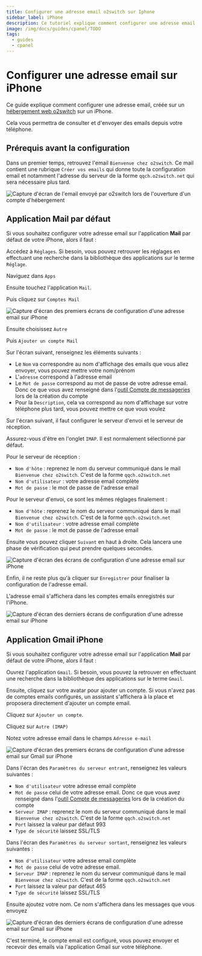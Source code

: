 ```yaml
---
title: Configurer une adresse email o2switch sur Iphone
sidebar_label: iPhone
description: Ce tutoriel explique comment configurer une adresse email o2switch sur un iPhone
image: /img/docs/guides/cpanel/TODO
tags:
  - guides
  - cpanel
---
```


# Configurer une adresse email sur iPhone 

Ce guide explique comment configurer une adresse email, créée sur un [hébergement web
o2switch](https://www.o2switch.fr/hebergement-illimite/) sur un iPhone.

Cela vous permettra de consulter et d'envoyer des emails depuis votre téléphone.

## Prérequis avant la configuration


Dans un premier temps, retrouvez l'email `Bienvenue chez o2switch`. Ce mail contient une rubrique `Créer vos emails` qui
donne toute la configuration email et notamment l'adresse du serveur de la forme `qqch.o2switch.net` qui sera nécessaire
plus tard.



<Image
    src="/img/docs/guides/emails/client/mail-bienvenue-configuration.png"
    title="Le mail Bienvenue chez o2switch contient toute la configuration à utiliser pour les emails"
    caption="Le mail bienvenue chez o2switch contient la configuration à utiliser"
    alt="Capture d'écran de l'email envoyé par o2switch lors de l'ouverture d'un compte d'hébergement"
/>


## Application Mail par défaut 

Si vous souhaitez configurer votre adresse email sur l'application  **Mail** par défaut de votre iPhone, alors il faut :

<Badge text="1" type="danger" /> Accédez à `Réglages`. Si besoin, vous pouvez retrouver les réglages en effectuant 
une recherche dans la bibliothèque des applications sur le terme `Réglage`.

<Badge text="2" type="danger" /> Naviguez dans `Apps` 

<Badge text="3" type="danger" /> Ensuite touchez l'application `Mail`. 

<Badge text="4" type="danger" /> Puis cliquez sur `Comptes Mail`

<Image
    src="/img/docs/guides/emails/client/o2switch-configurer-email-iphone-1.png"
    title="Première étape de la configuration d'une adresse email sur iPhone"
    caption="Première étape dans la configuration de l'adresse email o2switch sur iPhone"
    alt="Capture d'écran des premiers écrans de configuration d'une adresse email sur iPhone"
/>

<Badge text="5" type="danger" /> Ensuite choisissez `Autre`

<Badge text="6" type="danger" /> Puis `Ajouter un compte Mail`

<Badge text="7" type="danger" /> Sur l'écran suivant, renseignez les éléments suivants : 
- Le `Nom` va correspondre au nom d'affichage des emails que vous allez envoyer, vous pouvez mettre votre nom/prénom
- L'`adresse` correspond à l'adresse email 
- Le `Mot de passe` correspond au mot de passe de votre adresse email. Donc ce que vous avez renseigné dans l'[outil
Compte de messageries](/cpanel/emails/adresse-email) lors de la création du compte
- Pour la `Description`, cela va correspond au nom d'affichage sur votre téléphone plus tard, vous pouvez mettre ce que
vous voulez 

<Badge text="8" type="danger" /> Sur l'écran suivant, il faut configurer le serveur d'envoi et le serveur de réception.

Assurez-vous d'être en l'onglet `IMAP`. Il est normalement sélectionné par défaut.

Pour le serveur de réception : 
- `Nom d'hôte` : reprenez le nom du serveur communiqué dans le mail `Bienvenue chez o2switch`. C'est de la forme 
`qqch.o2switch.net`
- `Nom d'utilisateur` : votre adresse email complète 
- `Mot de passe` : le mot de passe de l'adresse email 

Pour le serveur d'envoi, ce sont les mêmes réglages finalement : 
- `Nom d'hôte` : reprenez le nom du serveur communiqué dans le mail `Bienvenue chez o2switch`. C'est de la forme 
`qqch.o2switch.net`
- `Nom d'utilisateur` : votre adresse email complète 
- `Mot de passe` : le mot de passe de l'adresse email 

Ensuite vous pouvez cliquer `Suivant` en haut à droite. Cela lancera une phase de vérification qui peut prendre quelques
secondes.

<Image
    src="/img/docs/guides/emails/client/o2switch-configurer-email-iphone-2.png"
    title="Deuxième étape de la configuration d'une adresse email sur iPhone"
    caption="Deuxième étape dans la configuration de l'adresse email o2switch sur iPhone"
    alt="Capture d'écran des écrans de configuration d'une adresse email sur iPhone"
/>

<Badge text="9" type="danger" /> Enfin, il ne reste plus qu'à cliquer sur `Enregistrer` pour finaliser la configuration
de l'adresse email.

L'adresse email s'affichera dans les comptes emails enregistrés sur l'iPhone.

<Image
    src="/img/docs/guides/emails/client/o2switch-configurer-email-iphone-3.png"
    title="Dernière étape de la configuration d'une adresse email sur iPhone"
    caption="Dernière étape dans la configuration de l'adresse email o2switch sur iPhone"
    alt="Capture d'écran des derniers écrans de configuration d'une adresse email sur iPhone"
/>

## Application Gmail iPhone 

Si vous souhaitez configurer votre adresse email sur l'application  **Mail** par défaut de votre iPhone, alors il faut :

<Badge text="1" type="warning" /> Ouvrez l'application `Gmail`. Si besoin, vous pouvez la retrouver en effectuant une
recherche dans la bibliothèque des applications sur le terme `Gmail`.

<Badge text="2" type="warning" /> Ensuite, cliquez sur votre avatar pour ajouter un compte. Si vous n'avez pas de 
comptes emails configurés, un assistant s'affichera à la place et proposera directement d'ajouter un compte email. 

<Badge text="3" type="warning" /> Cliquez sur `Ajouter un compte`.

<Badge text="4" type="warning" /> Cliquez sur `Autre (IMAP)`

<Badge text="5" type="warning" /> Notez votre adresse email dans le champs `Adresse e-mail`

<Image
    src="/img/docs/guides/emails/client/o2switch-email-iphone-gmail-1.png"
    title="Première étape de la configuration d'une adresse email sur Gmail sur iPhone"
    caption="Première étape dans la configuration de l'adresse email o2switch sur Gmail sur iPhone"
    alt="Capture d'écran des premiers écrans de configuration d'une adresse email sur Gmail sur iPhone"
/>

<Badge text="6" type="warning" /> Dans l'écran des `Paramètres du serveur entrant`, renseignez les valeurs suivantes :
- `Nom d'utilisateur` votre adresse email complète 
- `Mot de passe` celui de votre adresse email. Donc ce que vous avez renseigné dans l'[outil Compte de
  messageries](/cpanel/emails/adresse-email) lors de la création du compte
- `Serveur IMAP` : reprenez le nom du serveur communiqué dans le mail `Bienvenue chez o2switch`. C'est de la forme 
`qqch.o2switch.net`
- `Port` laissez la valeur par défaut 993 
- `Type de sécurité` laissez SSL/TLS 

<Badge text="7" type="warning" /> Dans l'écran des `Paramètres du serveur sortant`, renseignez les valeurs suivantes :
- `Nom d'utilisateur` votre adresse email complète 
- `Mot de passe` celui de votre adresse email. 
- `Serveur IMAP` : reprenez le nom du serveur communiqué dans le mail `Bienvenue chez o2switch`. C'est de la forme 
`qqch.o2switch.net`
- `Port` laissez la valeur par défaut 465 
- `Type de sécurité` laissez SSL/TLS 

<Badge text="8" type="warning" /> Ensuite ajoutez votre nom. Ce nom s'affichera dans les messages que vous envoyez

<Image
    src="/img/docs/guides/emails/client/o2switch-email-iphone-gmail-2.png"
    title="Dernière étape de la configuration d'une adresse email sur Gmail sur iPhone"
    caption="Dernière étape dans la configuration de l'adresse email o2switch sur Gmail sur iPhone"
    alt="Capture d'écran des derniers écrans de configuration d'une adresse email sur Gmail sur iPhone"
/>

C'est terminé, le compte email est configuré, vous pouvez envoyer et recevoir des emails via l'application Gmail sur
votre téléphone. 
